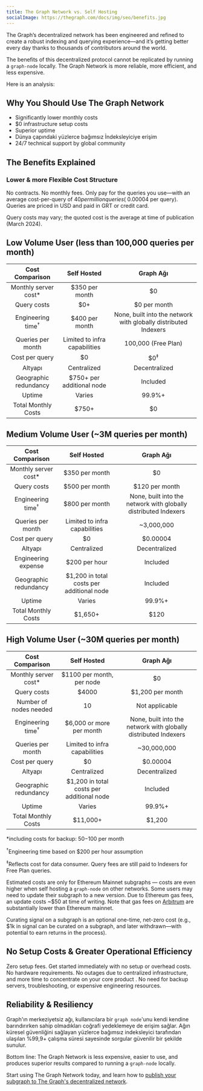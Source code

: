 ```yaml
---
title: The Graph Network vs. Self Hosting
socialImage: https://thegraph.com/docs/img/seo/benefits.jpg
---
```


The Graph’s decentralized network has been engineered and refined to create a robust indexing and querying experience—and it’s getting better every day thanks to thousands of contributors around the world.

The benefits of this decentralized protocol cannot be replicated by running a `graph-node` locally. The Graph Network is more reliable, more efficient, and less expensive.

Here is an analysis:

## Why You Should Use The Graph Network

- Significantly lower monthly costs
- $0 infrastructure setup costs
- Superior uptime
- Dünya çapındaki yüzlerce bağımsız İndeksleyiciye erişim
- 24/7 technical support by global community

## The Benefits Explained

### Lower & more Flexible Cost Structure

No contracts. No monthly fees. Only pay for the queries you use—with an average cost-per-query of $40 per million queries (~$0.00004 per query). Queries are priced in USD and paid in GRT or credit card.

Query costs may vary; the quoted cost is the average at time of publication (March 2024).

## Low Volume User (less than 100,000 queries per month)

|       Cost Comparison        |               Self Hosted               |                            Graph Ağı                            |
|:----------------------------:|:---------------------------------------:|:---------------------------------------------------------------:|
|   Monthly server cost\*    |             $350 per month              |                               $0                                |
|         Query costs          |                   $0+                   |                          $0 per month                           |
| Engineering time<sup>†</sup> |             $400 per month              | None, built into the network with globally distributed Indexers |
|      Queries per month       |      Limited to infra capabilities      |                       100,000 (Free Plan)                       |
|        Cost per query        |                   $0                    |                         $0<sup>‡</sup>                          |
|           Altyapı            |               Centralized               |                          Decentralized                          |
|    Geographic redundancy     |        $750+ per additional node        |                            Included                             |
|            Uptime            |                 Varies                  |                             99.9%+                              |
|     Total Monthly Costs      | <span className="highlight-row" />$750+ |                               $0                                |

## Medium Volume User (~3M queries per month)

|       Cost Comparison        |                Self Hosted                 |                            Graph Ağı                            |
|:----------------------------:|:------------------------------------------:|:---------------------------------------------------------------:|
|   Monthly server cost\*    |               $350 per month               |                               $0                                |
|         Query costs          |               $500 per month               |                         $120 per month                          |
| Engineering time<sup>†</sup> |               $800 per month               | None, built into the network with globally distributed Indexers |
|      Queries per month       |       Limited to infra capabilities        |                           ~3,000,000                            |
|        Cost per query        |                     $0                     |                            $0.00004                             |
|           Altyapı            |                Centralized                 |                          Decentralized                          |
|     Engineering expense      |               $200 per hour                |                            Included                             |
|    Geographic redundancy     | $1,200 in total costs per additional node  |                            Included                             |
|            Uptime            |                   Varies                   |                             99.9%+                              |
|     Total Monthly Costs      | <span className="highlight-row" /> $1,650+ |                              $120                               |

## High Volume User (~30M queries per month)

|       Cost Comparison        |                 Self Hosted                 |                            Graph Ağı                            |
|:----------------------------:|:-------------------------------------------:|:---------------------------------------------------------------:|
|   Monthly server cost\*    |          $1100 per month, per node          |                               $0                                |
|         Query costs          |                    $4000                    |                        $1,200 per month                         |
|    Number of nodes needed    |                     10                      |                         Not applicable                          |
| Engineering time<sup>†</sup> |          $6,000 or more per month           | None, built into the network with globally distributed Indexers |
|      Queries per month       |        Limited to infra capabilities        |                           ~30,000,000                           |
|        Cost per query        |                     $0                      |                            $0.00004                             |
|           Altyapı            |                 Centralized                 |                          Decentralized                          |
|    Geographic redundancy     |  $1,200 in total costs per additional node  |                            Included                             |
|            Uptime            |                   Varies                    |                             99.9%+                              |
|     Total Monthly Costs      | <span className="highlight-row" /> $11,000+ |                             $1,200                              |

\*including costs for backup: $50-$100 per month

<sup>†</sup>Engineering time based on $200 per hour assumption

<sup>‡</sup>Reflects cost for data consumer. Query fees are still paid to Indexers for Free Plan queries.

Estimated costs are only for Ethereum Mainnet subgraphs — costs are even higher when self hosting a `graph-node` on other networks. Some users may need to update their subgraph to a new version. Due to Ethereum gas fees, an update costs ~$50 at time of writing. Note that gas fees on [Arbitrum](/arbitrum/arbitrum-faq) are substantially lower than Ethereum mainnet.

Curating signal on a subgraph is an optional one-time, net-zero cost (e.g., $1k in signal can be curated on a subgraph, and later withdrawn—with potential to earn returns in the process).

## No Setup Costs & Greater Operational Efficiency

Zero setup fees. Get started immediately with no setup or overhead costs. No hardware requirements. No outages due to centralized infrastructure, and more time to concentrate on your core product . No need for backup servers, troubleshooting, or expensive engineering resources.

## Reliability & Resiliency

Graph'ın merkeziyetsiz ağı, kullanıcılara bir `graph node`'unu kendi kendine barındırırken sahip olmadıkları coğrafi yedeklemeye de erişim sağlar. Ağın küresel güvenliğini sağlayan yüzlerce bağımsız indeksleyici tarafından ulaşılan %99,9+ çalışma süresi sayesinde sorgular güvenilir bir şekilde sunulur.

Bottom line: The Graph Network is less expensive, easier to use, and produces superior results compared to running a `graph-node` locally.

Start using The Graph Network today, and learn how to [publish your subgraph to The Graph's decentralized network](/quick-start).

